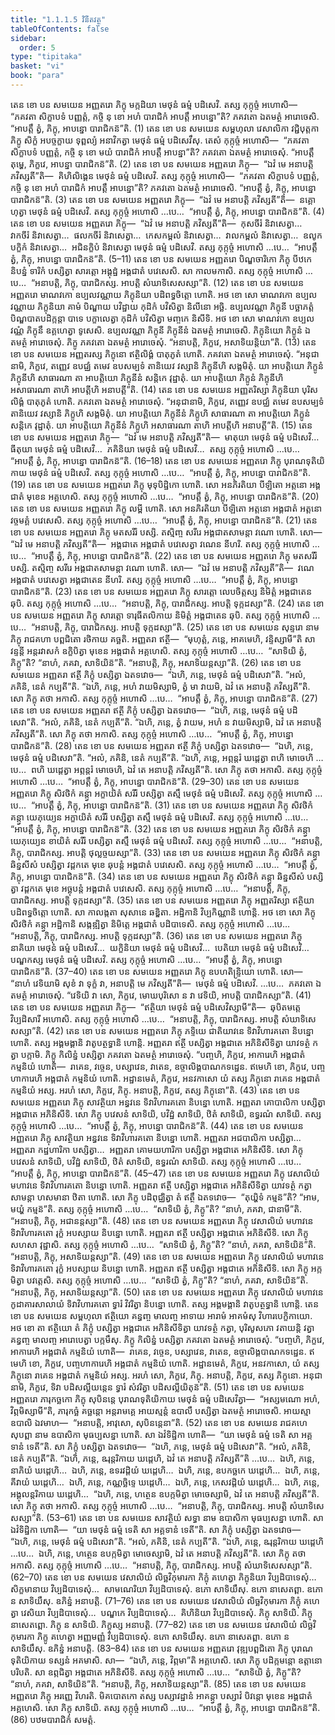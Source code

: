 ```yaml
---
title: "1.1.1.5 វិនីតវត្ថុ"
tableOfContents: false
sidebar:
  order: 5
type: "tipitaka"
basket: "vi"
book: "para"
---
```



<DynamicBreadcrumb />

<Division number="67" book="para">

<Paragraph number="145" book="para">
តេន ខោ បន សមយេន អញ្ញតរោ ភិក្ខុ មក្កដិយា មេថុនំ ធម្មំ បដិសេវិ. តស្ស កុក្កុច្ចំ អហោសិ—  “ភគវតា សិក្ខាបទំ បញ្ញត្តំ, កច្ចិ នុ ខោ អហំ បារាជិកំ អាបត្តឹ អាបន្នោ”តិ? ភគវតោ ឯតមត្ថំ អារោចេសិ. “អាបត្តឹ ត្វំ, ភិក្ខុ, អាបន្នោ បារាជិកន៑”តិ. (1)
</Paragraph>

<Paragraph number="146" book="para">
តេន ខោ បន សមយេន សម្ពហុលា វេសាលិកា វជ្ជិបុត្តកា ភិក្ខូ សិក្ខំ អបច្ចក្ខាយ ទុព្ពល្យំ អនាវិកត្វា មេថុនំ ធម្មំ បដិសេវឹសុ. តេសំ កុក្កុច្ចំ អហោសិ—  “ភគវតា សិក្ខាបទំ បញ្ញត្តំ, កច្ចិ នុ ខោ មយំ បារាជិកំ អាបត្តឹ អាបន្នា”តិ? ភគវតោ ឯតមត្ថំ អារោចេសុំ. “អាបត្តឹ តុម្ហេ, ភិក្ខវេ, អាបន្នា បារាជិកន៑”តិ. (2)
</Paragraph>

<Paragraph number="147" book="para">
តេន ខោ បន សមយេន អញ្ញតរោ ភិក្ខុ—  “ឯវំ មេ អនាបត្តិ ភវិស្សតី”តិ—  គិហិលិង្គេន មេថុនំ ធម្មំ បដិសេវិ. តស្ស កុក្កុច្ចំ អហោសិ—  “ភគវតា សិក្ខាបទំ បញ្ញត្តំ, កច្ចិ នុ ខោ អហំ បារាជិកំ អាបត្តឹ អាបន្នោ”តិ? ភគវតោ ឯតមត្ថំ អារោចេសិ. “អាបត្តឹ ត្វំ, ភិក្ខុ, អាបន្នោ បារាជិកន៑”តិ. (3)
</Paragraph>

<Paragraph number="148" book="para">
តេន ខោ បន សមយេន អញ្ញតរោ ភិក្ខុ—  “ឯវំ មេ អនាបត្តិ ភវិស្សតី”តិ—  នគ្គោ ហុត្វា មេថុនំ ធម្មំ បដិសេវិ. តស្ស កុក្កុច្ចំ អហោសិ …បេ…  “អាបត្តឹ ត្វំ, ភិក្ខុ, អាបន្នោ បារាជិកន៑”តិ. (4)
</Paragraph>

<Paragraph number="149" book="para">
តេន ខោ បន សមយេន អញ្ញតរោ ភិក្ខុ—  “ឯវំ មេ អនាបត្តិ ភវិស្សតី”តិ—  កុសចីរំ និវាសេត្វា…  វាកចីរំ និវាសេត្វា…  ផលកចីរំ និវាសេត្វា…  កេសកម្ពលំ និវាសេត្វា…  វាលកម្ពលំ និវាសេត្វា…  ឧលូកបក្ខិកំ និវាសេត្វា…  អជិនក្ខិបំ និវាសេត្វា មេថុនំ ធម្មំ បដិសេវិ. តស្ស កុក្កុច្ចំ អហោសិ …បេ…  “អាបត្តឹ ត្វំ, ភិក្ខុ, អាបន្នោ បារាជិកន៑”តិ. (5–11)
</Paragraph>

<Paragraph number="150" book="para">
តេន ខោ បន សមយេន អញ្ញតរោ បិណ្ឌចារិកោ ភិក្ខុ បីឋកេ និបន្នំ ទារិកំ បស្សិត្វា សារត្តោ អង្គុដ្ឋំ អង្គជាតំ បវេសេសិ. សា កាលមកាសិ. តស្ស កុក្កុច្ចំ អហោសិ …បេ…  “អនាបត្តិ, ភិក្ខុ, បារាជិកស្ស. អាបត្តិ សំឃាទិសេសស្សា”តិ. (12)
</Paragraph>

</Division>
<Division number="68" book="para">

<Paragraph number="151" book="para">
តេន ខោ បន សមយេន អញ្ញតរោ មាណវកោ ឧប្បលវណ្ណាយ ភិក្ខុនិយា បដិពទ្ធចិត្តោ ហោតិ. អថ ខោ សោ មាណវកោ ឧប្បលវណ្ណាយ ភិក្ខុនិយា គាមំ បិណ្ឌាយ បវិដ្ឋាយ កុដិកំ បវិសិត្វា និលីនោ អច្ឆិ. ឧប្បលវណ្ណា ភិក្ខុនី បច្ឆាភត្តំ បិណ្ឌបាតបដិក្កន្តា បាទេ បក្ខាលេត្វា កុដិកំ បវិសិត្វា មញ្ចកេ និសីទិ. អថ ខោ សោ មាណវកោ ឧប្បលវណ្ណំ ភិក្ខុនឹ ឧគ្គហេត្វា ទូសេសិ. ឧប្បលវណ្ណា ភិក្ខុនី ភិក្ខុនីនំ ឯតមត្ថំ អារោចេសិ. ភិក្ខុនិយោ ភិក្ខូនំ ឯតមត្ថំ អារោចេសុំ. ភិក្ខូ ភគវតោ ឯតមត្ថំ អារោចេសុំ. “អនាបត្តិ, ភិក្ខវេ, អសាទិយន្តិយា”តិ. (13)
</Paragraph>

</Division>
<Division number="69" book="para">

<Paragraph number="152" book="para">
តេន ខោ បន សមយេន អញ្ញតរស្ស ភិក្ខុនោ ឥត្ថិលិង្គំ បាតុភូតំ ហោតិ. ភគវតោ ឯតមត្ថំ អារោចេសុំ. “អនុជានាមិ, ភិក្ខវេ, តញ្ញេវ ឧបជ្ឈំ តមេវ ឧបសម្បទំ តានិយេវ វស្សានិ ភិក្ខុនីហិ សង្គមិតុំ. យា អាបត្តិយោ ភិក្ខូនំ ភិក្ខុនីហិ សាធារណា តា អាបត្តិយោ ភិក្ខុនីនំ សន្តិកេ វុដ្ឋាតុំ. យា អាបត្តិយោ ភិក្ខូនំ ភិក្ខុនីហិ អសាធារណា តាហិ អាបត្តីហិ អនាបត្តី”តិ. (14)
</Paragraph>

<Paragraph number="153" book="para">
តេន ខោ បន សមយេន អញ្ញតរិស្សា ភិក្ខុនិយា បុរិសលិង្គំ បាតុភូតំ ហោតិ. ភគវតោ ឯតមត្ថំ អារោចេសុំ. “អនុជានាមិ, ភិក្ខវេ, តញ្ញេវ ឧបជ្ឈំ តមេវ ឧបសម្បទំ តានិយេវ វស្សានិ ភិក្ខូហិ សង្គមិតុំ. យា អាបត្តិយោ ភិក្ខុនីនំ ភិក្ខូហិ សាធារណា តា អាបត្តិយោ ភិក្ខូនំ សន្តិកេ វុដ្ឋាតុំ. យា អាបត្តិយោ ភិក្ខុនីនំ ភិក្ខូហិ អសាធារណា តាហិ អាបត្តីហិ អនាបត្តី”តិ. (15)
</Paragraph>

</Division>
<Division number="70" book="para">

<Paragraph number="154" book="para">
តេន ខោ បន សមយេន អញ្ញតរោ ភិក្ខុ—  “ឯវំ មេ អនាបត្តិ ភវិស្សតី”តិ—  មាតុយា មេថុនំ ធម្មំ បដិសេវិ…  ធីតុយា មេថុនំ ធម្មំ បដិសេវិ…  ភគិនិយា មេថុនំ ធម្មំ បដិសេវិ…  តស្ស កុក្កុច្ចំ អហោសិ …បេ…  “អាបត្តឹ ត្វំ, ភិក្ខុ, អាបន្នោ បារាជិកន៑”តិ. (16–18)
</Paragraph>

<Paragraph number="155" book="para">
តេន ខោ បន សមយេន អញ្ញតរោ ភិក្ខុ បុរាណទុតិយិកាយ មេថុនំ ធម្មំ បដិសេវិ. តស្ស កុក្កុច្ចំ អហោសិ …បេ…  “អាបត្តឹ ត្វំ, ភិក្ខុ, អាបន្នោ បារាជិកន៑”តិ. (19)
</Paragraph>

</Division>
<Division number="71" book="para">

<Paragraph number="156" book="para">
តេន ខោ បន សមយេន អញ្ញតរោ ភិក្ខុ មុទុបិដ្ឋិកោ ហោតិ. សោ អនភិរតិយា បីឡិតោ អត្តនោ អង្គជាតំ មុខេន អគ្គហេសិ. តស្ស កុក្កុច្ចំ អហោសិ …បេ…  “អាបត្តឹ ត្វំ, ភិក្ខុ, អាបន្នោ បារាជិកន៑”តិ. (20)
</Paragraph>

<Paragraph number="157" book="para">
តេន ខោ បន សមយេន អញ្ញតរោ ភិក្ខុ លម្ពី ហោតិ. សោ អនភិរតិយា បីឡិតោ អត្តនោ អង្គជាតំ អត្តនោ វច្ចមគ្គំ បវេសេសិ. តស្ស កុក្កុច្ចំ អហោសិ …បេ…  “អាបត្តឹ ត្វំ, ភិក្ខុ, អាបន្នោ បារាជិកន៑”តិ. (21)
</Paragraph>

<Paragraph number="158" book="para">
តេន ខោ បន សមយេន អញ្ញតរោ ភិក្ខុ មតសរីរំ បស្សិ. តស្មិញ្ច សរីរេ អង្គជាតសាមន្តា វណោ ហោតិ. សោ—  “ឯវំ មេ អនាបត្តិ ភវិស្សតី”តិ—  អង្គជាតេ អង្គជាតំ បវេសេត្វា វណេន នីហរិ. តស្ស កុក្កុច្ចំ អហោសិ …បេ…  “អាបត្តឹ ត្វំ, ភិក្ខុ, អាបន្នោ បារាជិកន៑”តិ. (22)
</Paragraph>

<Paragraph number="159" book="para">
តេន ខោ បន សមយេន អញ្ញតរោ ភិក្ខុ មតសរីរំ បស្សិ. តស្មិញ្ច សរីរេ អង្គជាតសាមន្តា វណោ ហោតិ. សោ—  “ឯវំ មេ អនាបត្តិ ភវិស្សតី”តិ—  វណេ អង្គជាតំ បវេសេត្វា អង្គជាតេន នីហរិ. តស្ស កុក្កុច្ចំ អហោសិ …បេ…  “អាបត្តឹ ត្វំ, ភិក្ខុ, អាបន្នោ បារាជិកន៑”តិ. (23)
</Paragraph>

<Paragraph number="160" book="para">
តេន ខោ បន សមយេន អញ្ញតរោ ភិក្ខុ សារត្តោ លេបចិត្តស្ស និមិត្តំ អង្គជាតេន ឆុបិ. តស្ស កុក្កុច្ចំ អហោសិ …បេ…  “អនាបត្តិ, ភិក្ខុ, បារាជិកស្ស. អាបត្តិ ទុក្កដស្សា”តិ. (24)
</Paragraph>

<Paragraph number="161" book="para">
តេន ខោ បន សមយេន អញ្ញតរោ ភិក្ខុ សារត្តោ ទារុធីតលិកាយ និមិត្តំ អង្គជាតេន ឆុបិ. តស្ស កុក្កុច្ចំ អហោសិ …បេ…  “អនាបត្តិ, ភិក្ខុ, បារាជិកស្ស. អាបត្តិ ទុក្កដស្សា”តិ. (25)
</Paragraph>

</Division>
<Division number="72" book="para">

<Paragraph number="162" book="para">
តេន ខោ បន សមយេន សុន្ទរោ នាម ភិក្ខុ រាជគហា បព្ពជិតោ រថិកាយ គច្ឆតិ. អញ្ញតរា ឥត្ថី—  “មុហុត្តំ, ភន្តេ, អាគមេហិ, វន្ទិស្សាមី”តិ សា វន្ទន្តី អន្តរវាសកំ ឧក្ខិបិត្វា មុខេន អង្គជាតំ អគ្គហេសិ. តស្ស កុក្កុច្ចំ អហោសិ …បេ…  “សាទិយិ ត្វំ, ភិក្ខូ”តិ? “នាហំ, ភគវា, សាទិយិន៑”តិ. “អនាបត្តិ, ភិក្ខុ, អសាទិយន្តស្សា”តិ. (26)
</Paragraph>

<Paragraph number="163" book="para">
តេន ខោ បន សមយេន អញ្ញតរា ឥត្ថី ភិក្ខុំ បស្សិត្វា ឯតទវោច—  “ឯហិ, ភន្តេ, មេថុនំ ធម្មំ បដិសេវា”តិ. “អលំ, ភគិនិ, នេតំ កប្បតី”តិ. “ឯហិ, ភន្តេ, អហំ វាយមិស្សាមិ, ត្វំ មា វាយមិ, ឯវំ តេ អនាបត្តិ ភវិស្សតី”តិ. សោ ភិក្ខុ តថា អកាសិ. តស្ស កុក្កុច្ចំ អហោសិ …បេ…  “អាបត្តឹ ត្វំ, ភិក្ខុ, អាបន្នោ បារាជិកន៑”តិ. (27)
</Paragraph>

<Paragraph number="164" book="para">
តេន ខោ បន សមយេន អញ្ញតរា ឥត្ថី ភិក្ខុំ បស្សិត្វា ឯតទវោច—  “ឯហិ, ភន្តេ, មេថុនំ ធម្មំ បដិសេវា”តិ. “អលំ, ភគិនិ, នេតំ កប្បតី”តិ. “ឯហិ, ភន្តេ, ត្វំ វាយម, អហំ ន វាយមិស្សាមិ, ឯវំ តេ អនាបត្តិ ភវិស្សតី”តិ. សោ ភិក្ខុ តថា អកាសិ. តស្ស កុក្កុច្ចំ អហោសិ …បេ…  “អាបត្តឹ ត្វំ, ភិក្ខុ, អាបន្នោ បារាជិកន៑”តិ. (28)
</Paragraph>

<Paragraph number="165" book="para">
តេន ខោ បន សមយេន អញ្ញតរា ឥត្ថី ភិក្ខុំ បស្សិត្វា ឯតទវោច—  “ឯហិ, ភន្តេ, មេថុនំ ធម្មំ បដិសេវា”តិ. “អលំ, ភគិនិ, នេតំ កប្បតី”តិ. “ឯហិ, ភន្តេ, អព្ភន្តរំ ឃដ្ដេត្វា ពហិ មោចេហិ …បេ…  ពហិ ឃដ្ដេត្វា អព្ភន្តរំ មោចេហិ, ឯវំ តេ អនាបត្តិ ភវិស្សតី”តិ. សោ ភិក្ខុ តថា អកាសិ. តស្ស កុក្កុច្ចំ អហោសិ …បេ…  “អាបត្តឹ ត្វំ, ភិក្ខុ, អាបន្នោ បារាជិកន៑”តិ. (29–30)
</Paragraph>

</Division>
<Division number="73" book="para">

<Paragraph number="166" book="para">
តេន ខោ បន សមយេន អញ្ញតរោ ភិក្ខុ សិវថិកំ គន្ត្វា អក្ខាយិតំ សរីរំ បស្សិត្វា តស្មឹ មេថុនំ ធម្មំ បដិសេវិ. តស្ស កុក្កុច្ចំ អហោសិ …បេ…  “អាបត្តឹ ត្វំ, ភិក្ខុ, អាបន្នោ បារាជិកន៑”តិ. (31)
</Paragraph>

<Paragraph number="167" book="para">
តេន ខោ បន សមយេន អញ្ញតរោ ភិក្ខុ សិវថិកំ គន្ត្វា យេភុយ្យេន អក្ខាយិតំ សរីរំ បស្សិត្វា តស្មឹ មេថុនំ ធម្មំ បដិសេវិ. តស្ស កុក្កុច្ចំ អហោសិ …បេ…  “អាបត្តឹ ត្វំ, ភិក្ខុ, អាបន្នោ បារាជិកន៑”តិ. (32)
</Paragraph>

<Paragraph number="168" book="para">
តេន ខោ បន សមយេន អញ្ញតរោ ភិក្ខុ សិវថិកំ គន្ត្វា យេភុយ្យេន ខាយិតំ សរីរំ បស្សិត្វា តស្មឹ មេថុនំ ធម្មំ បដិសេវិ. តស្ស កុក្កុច្ចំ អហោសិ …បេ…  “អនាបត្តិ, ភិក្ខុ, បារាជិកស្ស. អាបត្តិ ថុល្លច្ចយស្សា”តិ. (33)
</Paragraph>

<Paragraph number="169" book="para">
តេន ខោ បន សមយេន អញ្ញតរោ ភិក្ខុ សិវថិកំ គន្ត្វា ឆិន្នសីសំ បស្សិត្វា វដ្ដកតេ មុខេ ឆុបន្តំ អង្គជាតំ បវេសេសិ. តស្ស កុក្កុច្ចំ អហោសិ …បេ…  “អាបត្តឹ ត្វំ, ភិក្ខុ, អាបន្នោ បារាជិកន៑”តិ. (34)
</Paragraph>

<Paragraph number="170" book="para">
តេន ខោ បន សមយេន អញ្ញតរោ ភិក្ខុ សិវថិកំ គន្ត្វា ឆិន្នសីសំ បស្សិត្វា វដ្ដកតេ មុខេ អច្ឆុបន្តំ អង្គជាតំ បវេសេសិ. តស្ស កុក្កុច្ចំ អហោសិ …បេ…  “អនាបត្តិ, ភិក្ខុ, បារាជិកស្ស. អាបត្តិ ទុក្កដស្សា”តិ. (35)
</Paragraph>

<Paragraph number="171" book="para">
តេន ខោ បន សមយេន អញ្ញតរោ ភិក្ខុ អញ្ញតរិស្សា ឥត្ថិយា បដិពទ្ធចិត្តោ ហោតិ. សា កាលង្កតា សុសានេ ឆឌ្ឌិតា. អដ្ឋិកានិ វិប្បកិណ្ណានិ ហោន្តិ. អថ ខោ សោ ភិក្ខុ សិវថិកំ គន្ត្វា អដ្ឋិកានិ សង្កឌ្ឍិត្វា និមិត្តេ អង្គជាតំ បដិបាទេសិ. តស្ស កុក្កុច្ចំ អហោសិ …បេ…  “អនាបត្តិ, ភិក្ខុ, បារាជិកស្ស. អាបត្តិ ទុក្កដស្សា”តិ. (36)
</Paragraph>

<Paragraph number="172" book="para">
តេន ខោ បន សមយេន អញ្ញតរោ ភិក្ខុ នាគិយា មេថុនំ ធម្មំ បដិសេវិ…  យក្ខិនិយា មេថុនំ ធម្មំ បដិសេវិ…  បេតិយា មេថុនំ ធម្មំ បដិសេវិ…  បណ្ឌកស្ស មេថុនំ ធម្មំ បដិសេវិ. តស្ស កុក្កុច្ចំ អហោសិ …បេ…  “អាបត្តឹ ត្វំ, ភិក្ខុ, អាបន្នោ បារាជិកន៑”តិ. (37–40)
</Paragraph>

<Paragraph number="173" book="para">
តេន ខោ បន សមយេន អញ្ញតរោ ភិក្ខុ ឧបហតិន្ទ្រិយោ ហោតិ. សោ—  “នាហំ វេទិយាមិ សុខំ វា ទុក្ខំ វា, អនាបត្តិ មេ ភវិស្សតី”តិ—  មេថុនំ ធម្មំ បដិសេវិ. …បេ…  ភគវតោ ឯតមត្ថំ អារោចេសុំ. “វេទិយិ វា សោ, ភិក្ខវេ, មោឃបុរិសោ ន វា វេទិយិ, អាបត្តិ បារាជិកស្សា”តិ. (41)
</Paragraph>

<Paragraph number="174" book="para">
តេន ខោ បន សមយេន អញ្ញតរោ ភិក្ខុ—  “ឥត្ថិយា មេថុនំ ធម្មំ បដិសេវិស្សាមី”តិ—  ឆុបិតមត្តេ វិប្បដិសារី អហោសិ. តស្ស កុក្កុច្ចំ អហោសិ …បេ…  “អនាបត្តិ, ភិក្ខុ, បារាជិកស្ស. អាបត្តិ សំឃាទិសេសស្សា”តិ. (42)
</Paragraph>

</Division>
<Division number="74" book="para">

<Paragraph number="175" book="para">
តេន ខោ បន សមយេន អញ្ញតរោ ភិក្ខុ ភទ្ទិយេ ជាតិយាវនេ ទិវាវិហារគតោ និបន្នោ ហោតិ. តស្ស អង្គមង្គានិ វាតូបត្ថទ្ធានិ ហោន្តិ. អញ្ញតរា ឥត្ថី បស្សិត្វា អង្គជាតេ អភិនិសីទិត្វា យាវទត្ថំ កត្វា បក្កាមិ. ភិក្ខូ កិលិន្នំ បស្សិត្វា ភគវតោ ឯតមត្ថំ អារោចេសុំ. “បញ្ចហិ, ភិក្ខវេ, អាការេហិ អង្គជាតំ កម្មនិយំ ហោតិ—  រាគេន, វច្ចេន, បស្សាវេន, វាតេន, ឧច្ចាលិង្គបាណកទដ្ឋេន. ឥមេហិ ខោ, ភិក្ខវេ, បញ្ចហាការេហិ អង្គជាតំ កម្មនិយំ ហោតិ. អដ្ឋានមេតំ, ភិក្ខវេ, អនវកាសោ យំ តស្ស ភិក្ខុនោ រាគេន អង្គជាតំ កម្មនិយំ អស្ស. អរហំ សោ, ភិក្ខវេ, ភិក្ខុ. អនាបត្តិ, ភិក្ខវេ, តស្ស ភិក្ខុនោ”តិ. (43)
</Paragraph>

<Paragraph number="176" book="para">
តេន ខោ បន សមយេន អញ្ញតរោ ភិក្ខុ សាវត្ថិយា អន្ធវនេ ទិវាវិហារគតោ និបន្នោ ហោតិ. អញ្ញតរា គោបាលិកា បស្សិត្វា អង្គជាតេ អភិនិសីទិ. សោ ភិក្ខុ បវេសនំ សាទិយិ, បវិដ្ឋំ សាទិយិ, ឋិតំ សាទិយិ, ឧទ្ធរណំ សាទិយិ. តស្ស កុក្កុច្ចំ អហោសិ …បេ…  “អាបត្តឹ ត្វំ, ភិក្ខុ, អាបន្នោ បារាជិកន៑”តិ. (44)
</Paragraph>

<Paragraph number="177" book="para">
តេន ខោ បន សមយេន អញ្ញតរោ ភិក្ខុ សាវត្ថិយា អន្ធវនេ ទិវាវិហារគតោ និបន្នោ ហោតិ. អញ្ញតរា អជបាលិកា បស្សិត្វា…  អញ្ញតរា កដ្ឋហារិកា បស្សិត្វា…  អញ្ញតរា គោមយហារិកា បស្សិត្វា អង្គជាតេ អភិនិសីទិ. សោ ភិក្ខុ បវេសនំ សាទិយិ, បវិដ្ឋំ សាទិយិ, ឋិតំ សាទិយិ, ឧទ្ធរណំ សាទិយិ. តស្ស កុក្កុច្ចំ អហោសិ …បេ…  “អាបត្តឹ ត្វំ, ភិក្ខុ, អាបន្នោ បារាជិកន៑”តិ. (45–47)
</Paragraph>

</Division>
<Division number="75" book="para">

<Paragraph number="178" book="para">
តេន ខោ បន សមយេន អញ្ញតរោ ភិក្ខុ វេសាលិយំ មហាវនេ ទិវាវិហារគតោ និបន្នោ ហោតិ. អញ្ញតរា ឥត្ថី បស្សិត្វា អង្គជាតេ អភិនិសីទិត្វា យាវទត្ថំ កត្វា សាមន្តា ហសមានា ឋិតា ហោតិ. សោ ភិក្ខុ បដិពុជ្ឈិត្វា តំ ឥត្ថឹ ឯតទវោច—  “តុយ្ហិទំ កម្មន៑”តិ? “អាម, មយ្ហំ កម្មន៑”តិ. តស្ស កុក្កុច្ចំ អហោសិ …បេ…  “សាទិយិ ត្វំ, ភិក្ខូ”តិ? “នាហំ, ភគវា, ជានាមី”តិ. “អនាបត្តិ, ភិក្ខុ, អជានន្តស្សា”តិ. (48)
</Paragraph>

</Division>
<Division number="76" book="para">

<Paragraph number="179" book="para">
តេន ខោ បន សមយេន អញ្ញតរោ ភិក្ខុ វេសាលិយំ មហាវនេ ទិវាវិហារគតោ រុក្ខំ អបស្សាយ និបន្នោ ហោតិ. អញ្ញតរា ឥត្ថី បស្សិត្វា អង្គជាតេ អភិនិសីទិ. សោ ភិក្ខុ សហសា វុដ្ឋាសិ. តស្ស កុក្កុច្ចំ អហោសិ …បេ…  “សាទិយិ ត្វំ, ភិក្ខូ”តិ? “នាហំ, ភគវា, សាទិយិន៑”តិ. “អនាបត្តិ, ភិក្ខុ, អសាទិយន្តស្សា”តិ. (49)
</Paragraph>

<Paragraph number="180" book="para">
តេន ខោ បន សមយេន អញ្ញតរោ ភិក្ខុ វេសាលិយំ មហាវនេ ទិវាវិហារគតោ រុក្ខំ អបស្សាយ និបន្នោ ហោតិ. អញ្ញតរា ឥត្ថី បស្សិត្វា អង្គជាតេ អភិនិសីទិ. សោ ភិក្ខុ អក្កមិត្វា បវត្តេសិ. តស្ស កុក្កុច្ចំ អហោសិ …បេ…  “សាទិយិ ត្វំ, ភិក្ខូ”តិ? “នាហំ, ភគវា, សាទិយិន៑”តិ. “អនាបត្តិ, ភិក្ខុ, អសាទិយន្តស្សា”តិ. (50)
</Paragraph>

</Division>
<Division number="77" book="para">

<Paragraph number="181" book="para">
តេន ខោ បន សមយេន អញ្ញតរោ ភិក្ខុ វេសាលិយំ មហាវនេ កូដាគារសាលាយំ ទិវាវិហារគតោ ទ្វារំ វិវរិត្វា និបន្នោ ហោតិ. តស្ស អង្គមង្គានិ វាតូបត្ថទ្ធានិ ហោន្តិ. តេន ខោ បន សមយេន សម្ពហុលា ឥត្ថិយោ គន្ធញ្ច មាលញ្ច អាទាយ អារាមំ អាគមំសុ វិហារបេក្ខិកាយោ. អថ ខោ តា ឥត្ថិយោ តំ ភិក្ខុំ បស្សិត្វា អង្គជាតេ អភិនិសីទិត្វា យាវទត្ថំ កត្វា, បុរិសូសភោ វតាយន្តិ វត្វា គន្ធញ្ច មាលញ្ច អារោបេត្វា បក្កមឹសុ. ភិក្ខូ កិលិន្នំ បស្សិត្វា ភគវតោ ឯតមត្ថំ អារោចេសុំ. “បញ្ចហិ, ភិក្ខវេ, អាការេហិ អង្គជាតំ កម្មនិយំ ហោតិ—  រាគេន, វច្ចេន, បស្សាវេន, វាតេន, ឧច្ចាលិង្គបាណកទដ្ឋេន. ឥមេហិ ខោ, ភិក្ខវេ, បញ្ចហាការេហិ អង្គជាតំ កម្មនិយំ ហោតិ. អដ្ឋានមេតំ, ភិក្ខវេ, អនវកាសោ, យំ តស្ស ភិក្ខុនោ រាគេន អង្គជាតំ កម្មនិយំ អស្ស. អរហំ សោ, ភិក្ខវេ, ភិក្ខុ. អនាបត្តិ, ភិក្ខវេ, តស្ស ភិក្ខុនោ. អនុជានាមិ, ភិក្ខវេ, ទិវា បដិសល្លីយន្តេន ទ្វារំ សំវរិត្វា បដិសល្លីយិតុន៑”តិ. (51)
</Paragraph>

</Division>
<Division number="78" book="para">

<Paragraph number="182" book="para">
តេន ខោ បន សមយេន អញ្ញតរោ ភារុកច្ឆកោ ភិក្ខុ សុបិនន្តេ បុរាណទុតិយិកាយ មេថុនំ ធម្មំ បដិសេវិត្វា—  “អស្សមណោ អហំ, វិព្ភមិស្សាមី”តិ, ភារុកច្ឆំ គច្ឆន្តោ អន្តរាមគ្គេ អាយស្មន្តំ ឧបាលឹ បស្សិត្វា ឯតមត្ថំ អារោចេសិ. អាយស្មា ឧបាលិ ឯវមាហ—  “អនាបត្តិ, អាវុសោ, សុបិនន្តេនា”តិ. (52)
</Paragraph>

<Paragraph number="183" book="para">
តេន ខោ បន សមយេន រាជគហេ សុបព្ពា នាម ឧបាសិកា មុធប្បសន្នា ហោតិ. សា ឯវំទិដ្ឋិកា ហោតិ—  “យា មេថុនំ ធម្មំ ទេតិ សា អគ្គទានំ ទេតី”តិ. សា ភិក្ខុំ បស្សិត្វា ឯតទវោច—  “ឯហិ, ភន្តេ, មេថុនំ ធម្មំ បដិសេវា”តិ. “អលំ, ភគិនិ, នេតំ កប្បតី”តិ. “ឯហិ, ភន្តេ, ឩរុន្តរិកាយ ឃដ្ដេហិ, ឯវំ តេ អនាបត្តិ ភវិស្សតី”តិ …បេ…  ឯហិ, ភន្តេ, នាភិយំ ឃដ្ដេហិ…  ឯហិ, ភន្តេ, ឧទរវដ្ដិយំ ឃដ្ដេហិ…  ឯហិ, ភន្តេ, ឧបកច្ឆកេ ឃដ្ដេហិ…  ឯហិ, ភន្តេ, គីវាយំ ឃដ្ដេហិ…  ឯហិ, ភន្តេ, កណ្ណច្ឆិទ្ទេ ឃដ្ដេហិ…  ឯហិ, ភន្តេ, កេសវដ្ដិយំ ឃដ្ដេហិ…  ឯហិ, ភន្តេ, អង្គុលន្តរិកាយ ឃដ្ដេហិ…  “ឯហិ, ភន្តេ, ហត្ថេន ឧបក្កមិត្វា មោចេស្សាមិ, ឯវំ តេ អនាបត្តិ ភវិស្សតី”តិ. សោ ភិក្ខុ តថា អកាសិ. តស្ស កុក្កុច្ចំ អហោសិ …បេ…  “អនាបត្តិ, ភិក្ខុ, បារាជិកស្ស. អាបត្តិ សំឃាទិសេសស្សា”តិ. (53–61)
</Paragraph>

</Division>
<Division number="79" book="para">

<Paragraph number="184" book="para">
តេន ខោ បន សមយេន សាវត្ថិយំ សទ្ធា នាម ឧបាសិកា មុធប្បសន្នា ហោតិ. សា ឯវំទិដ្ឋិកា ហោតិ—  “យា មេថុនំ ធម្មំ ទេតិ សា អគ្គទានំ ទេតី”តិ. សា ភិក្ខុំ បស្សិត្វា ឯតទវោច—  “ឯហិ, ភន្តេ, មេថុនំ ធម្មំ បដិសេវា”តិ. “អលំ, ភគិនិ, នេតំ កប្បតី”តិ. “ឯហិ, ភន្តេ, ឩរុន្តរិកាយ ឃដ្ដេហិ …បេ…  ឯហិ, ភន្តេ, ហត្ថេន ឧបក្កមិត្វា មោចេស្សាមិ, ឯវំ តេ អនាបត្តិ ភវិស្សតី”តិ. សោ ភិក្ខុ តថា អកាសិ. តស្ស កុក្កុច្ចំ អហោសិ …បេ…  “អនាបត្តិ, ភិក្ខុ, បារាជិកស្ស. អាបត្តិ សំឃាទិសេសស្សា”តិ. (62–70)
</Paragraph>

</Division>
<Division number="80" book="para">

<Paragraph number="185" book="para">
តេន ខោ បន សមយេន វេសាលិយំ លិច្ឆវិកុមារកា ភិក្ខុំ គហេត្វា ភិក្ខុនិយា វិប្បដិបាទេសុំ…  សិក្ខមានាយ វិប្បដិបាទេសុំ…  សាមណេរិយា វិប្បដិបាទេសុំ. ឧភោ សាទិយឹសុ. ឧភោ នាសេតព្ពា. ឧភោ ន សាទិយឹសុ. ឧភិន្នំ អនាបត្តិ. (71–76)
</Paragraph>

</Division>
<Division number="81" book="para">

<Paragraph number="186" book="para">
តេន ខោ បន សមយេន វេសាលិយំ លិច្ឆវិកុមារកា ភិក្ខុំ គហេត្វា វេសិយា វិប្បដិបាទេសុំ…  បណ្ឌកេ វិប្បដិបាទេសុំ…  គិហិនិយា វិប្បដិបាទេសុំ. ភិក្ខុ សាទិយិ. ភិក្ខុ នាសេតព្ពោ. ភិក្ខុ ន សាទិយិ. ភិក្ខុស្ស អនាបត្តិ. (77–82)
</Paragraph>

<Paragraph number="187" book="para">
តេន ខោ បន សមយេន វេសាលិយំ លិច្ឆវិកុមារកា ភិក្ខូ គហេត្វា អញ្ញមញ្ញំ វិប្បដិបាទេសុំ. ឧភោ សាទិយឹសុ. ឧភោ នាសេតព្ពា. ឧភោ ន សាទិយឹសុ. ឧភិន្នំ អនាបត្តិ. (83–84)
</Paragraph>

</Division>
<Division number="82" book="para">

<Paragraph number="188" book="para">
តេន ខោ បន សមយេន អញ្ញតរោ វុឌ្ឍបព្ពជិតោ ភិក្ខុ បុរាណទុតិយិកាយ ទស្សនំ អគមាសិ. សា—  “ឯហិ, ភន្តេ, វិព្ភមា”តិ អគ្គហេសិ. សោ ភិក្ខុ បដិក្កមន្តោ ឧត្តានោ បរិបតិ. សា ឧព្ភជិត្វា អង្គជាតេ អភិនិសីទិ. តស្ស កុក្កុច្ចំ អហោសិ …បេ…  “សាទិយិ ត្វំ, ភិក្ខូ”តិ? “នាហំ, ភគវា, សាទិយិន៑”តិ. “អនាបត្តិ, ភិក្ខុ, អសាទិយន្តស្សា”តិ. (85)
</Paragraph>

</Division>
<Division number="83" book="para">

<Paragraph number="189" book="para">
តេន ខោ បន សមយេន អញ្ញតរោ ភិក្ខុ អរញ្ញេ វិហរតិ. មិគបោតកោ តស្ស បស្សាវដ្ឋានំ អាគន្ត្វា បស្សាវំ បិវន្តោ មុខេន អង្គជាតំ អគ្គហេសិ. សោ ភិក្ខុ សាទិយិ. តស្ស កុក្កុច្ចំ អហោសិ …បេ…  “អាបត្តឹ ត្វំ, ភិក្ខុ, អាបន្នោ បារាជិកន៑”តិ. (86)

</Paragraph>
</Division>

<Paragraph number="190" type="center" book="para">
បឋមបារាជិកំ សមត្តំ.
</Paragraph>
